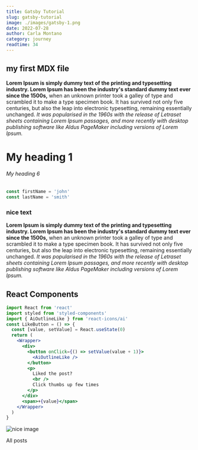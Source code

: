 ```yaml
---
title: Gatsby Tutorial
slug: gatsby-tutorial
image: ./images/gatsby-1.png
date: 2022-07-28
author: Carla Montano
category: journey
readtime: 34
---
```



## my first MDX file

**Lorem Ipsum is simply dummy text of the printing and typesetting industry. Lorem Ipsum has been the industry's standard dummy text ever since the 1500s,** when an unknown printer took a galley of type and scrambled it to make a type specimen book. It has survived not only five centuries, but also the leap into electronic typesetting, remaining essentially unchanged. _It was popularised in the 1960s with the release of Letraset sheets containing Lorem Ipsum passages, and more recently with desktop publishing software like Aldus PageMaker including versions of Lorem Ipsum._

# My heading 1

###### My heading 6

<div>

```js
const firstName = 'john'
const lastName = 'smith'
```

</div>

<div className="nice-text">

<h3>nice text</h3>

<FiInfo className="nice-text-icon"></FiInfo>

**Lorem Ipsum is simply dummy text of the printing and typesetting industry. Lorem Ipsum has been the industry's standard dummy text ever since the 1500s,** when an unknown printer took a galley of type and scrambled it to make a type specimen book. It has survived not only five centuries, but also the leap into electronic typesetting, remaining essentially unchanged. _It was popularised in the 1960s with the release of Letraset sheets containing Lorem Ipsum passages, and more recently with desktop publishing software like Aldus PageMaker including versions of Lorem Ipsum._

</div>

<h2>React Components </h2>

<Counter />

```jsx
import React from 'react'
import styled from 'styled-components'
import { AiOutlineLike } from 'react-icons/ai'
const LikeButton = () => {
  const [value, setValue] = React.useState(0)
  return (
    <Wrapper>
      <div>
        <button onClick={() => setValue(value + 1)}>
          <AiOutlineLike />
        </button>
        <p>
          Liked the post?
          <br />
          Click thumbs up few times
        </p>
      </div>
      <span>+{value}</span>
    </Wrapper>
  )
}
```

<LikeButton />

![nice image](./images/gatsby-1.png)

<Link to="/posts" className="btn center-btn">
  All posts
</Link>
